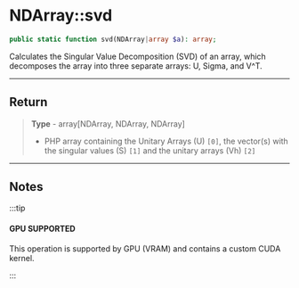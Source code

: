 # NDArray::svd

```php
public static function svd(NDArray|array $a): array;
```
Calculates the Singular Value Decomposition (SVD) of an array, which decomposes the array
into three separate arrays: U, Sigma, and V^T.

---

## Return

> **Type** - array[NDArray, NDArray, NDArray]
>- PHP array containing the Unitary Arrays (U) `[0]`, the vector(s) with the singular values (S) `[1]` and the unitary arrays (Vh) `[2]`

---

## Notes

:::tip

#### GPU SUPPORTED
This operation is supported by GPU (VRAM) and contains a custom CUDA kernel.

:::